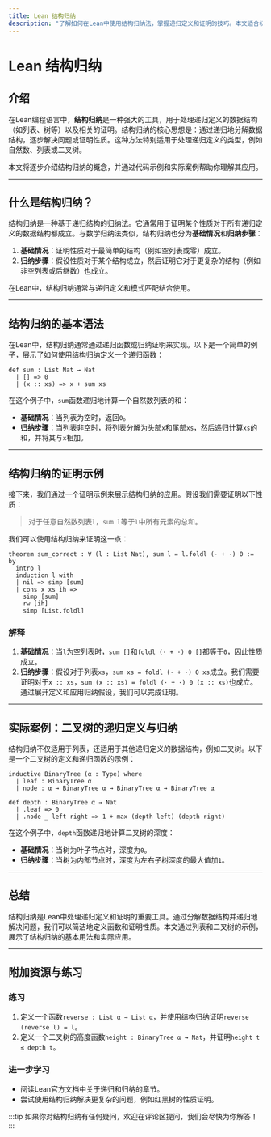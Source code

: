 ```yaml
---
title: Lean 结构归纳
description: "了解如何在Lean中使用结构归纳法，掌握递归定义和证明的技巧。本文适合初学者，包含清晰的解释、代码示例和实际案例。"
---
```


# Lean 结构归纳

## 介绍

在Lean编程语言中，**结构归纳**是一种强大的工具，用于处理递归定义的数据结构（如列表、树等）以及相关的证明。结构归纳的核心思想是：通过递归地分解数据结构，逐步解决问题或证明性质。这种方法特别适用于处理递归定义的类型，例如自然数、列表或二叉树。

本文将逐步介绍结构归纳的概念，并通过代码示例和实际案例帮助你理解其应用。

---

## 什么是结构归纳？

结构归纳是一种基于递归结构的归纳法。它通常用于证明某个性质对于所有递归定义的数据结构都成立。与数学归纳法类似，结构归纳也分为**基础情况**和**归纳步骤**：

1. **基础情况**：证明性质对于最简单的结构（例如空列表或零）成立。
2. **归纳步骤**：假设性质对于某个结构成立，然后证明它对于更复杂的结构（例如非空列表或后继数）也成立。

在Lean中，结构归纳通常与递归定义和模式匹配结合使用。

---

## 结构归纳的基本语法

在Lean中，结构归纳通常通过递归函数或归纳证明来实现。以下是一个简单的例子，展示了如何使用结构归纳定义一个递归函数：

```lean
def sum : List Nat → Nat
  | [] => 0
  | (x :: xs) => x + sum xs
```

在这个例子中，`sum`函数递归地计算一个自然数列表的和：

- **基础情况**：当列表为空时，返回`0`。
- **归纳步骤**：当列表非空时，将列表分解为头部`x`和尾部`xs`，然后递归计算`xs`的和，并将其与`x`相加。

---

## 结构归纳的证明示例

接下来，我们通过一个证明示例来展示结构归纳的应用。假设我们需要证明以下性质：

> 对于任意自然数列表`l`，`sum l`等于`l`中所有元素的总和。

我们可以使用结构归纳来证明这一点：

```lean
theorem sum_correct : ∀ (l : List Nat), sum l = l.foldl (· + ·) 0 := by
  intro l
  induction l with
  | nil => simp [sum]
  | cons x xs ih =>
    simp [sum]
    rw [ih]
    simp [List.foldl]
```

### 解释

1. **基础情况**：当`l`为空列表时，`sum []`和`foldl (· + ·) 0 []`都等于`0`，因此性质成立。
2. **归纳步骤**：假设对于列表`xs`，`sum xs = foldl (· + ·) 0 xs`成立。我们需要证明对于`x :: xs`，`sum (x :: xs) = foldl (· + ·) 0 (x :: xs)`也成立。通过展开定义和应用归纳假设，我们可以完成证明。

---

## 实际案例：二叉树的递归定义与归纳

结构归纳不仅适用于列表，还适用于其他递归定义的数据结构，例如二叉树。以下是一个二叉树的定义和递归函数的示例：

```lean
inductive BinaryTree (α : Type) where
  | leaf : BinaryTree α
  | node : α → BinaryTree α → BinaryTree α → BinaryTree α

def depth : BinaryTree α → Nat
  | .leaf => 0
  | .node _ left right => 1 + max (depth left) (depth right)
```

在这个例子中，`depth`函数递归地计算二叉树的深度：

- **基础情况**：当树为叶子节点时，深度为`0`。
- **归纳步骤**：当树为内部节点时，深度为左右子树深度的最大值加`1`。

---

## 总结

结构归纳是Lean中处理递归定义和证明的重要工具。通过分解数据结构并递归地解决问题，我们可以简洁地定义函数和证明性质。本文通过列表和二叉树的示例，展示了结构归纳的基本用法和实际应用。

---

## 附加资源与练习

### 练习
1. 定义一个函数`reverse : List α → List α`，并使用结构归纳证明`reverse (reverse l) = l`。
2. 定义一个二叉树的高度函数`height : BinaryTree α → Nat`，并证明`height t ≤ depth t`。

### 进一步学习
- 阅读Lean官方文档中关于递归和归纳的章节。
- 尝试使用结构归纳解决更复杂的问题，例如红黑树的性质证明。

:::tip
如果你对结构归纳有任何疑问，欢迎在评论区提问，我们会尽快为你解答！
:::